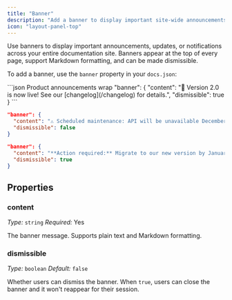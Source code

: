 ```yaml
---
title: "Banner"
description: "Add a banner to display important site-wide announcements and notifications"
icon: "layout-panel-top"
---
```


Use banners to display important announcements, updates, or notifications across your entire documentation site. Banners appear at the top of every page, support Markdown formatting, and can be made dismissible.

To add a banner, use the `banner` property in your `docs.json`:

<CodeGroup>
  ```json Product announcements wrap
  "banner": {
    "content": "🚀 Version 2.0 is now live! See our [changelog](/changelog) for details.",
    "dismissible": true 
  }
  ```

  ```json Maintenance notices wrap
  "banner": {
    "content": "⚠️ Scheduled maintenance: API will be unavailable December 15, 2-4 AM UTC",
    "dismissible": false
  }
  ```

  ```json Required actions wrap
  "banner": {
    "content": "**Action required:** Migrate to our new version by January 1. [Migration guide](/migration)",
    "dismissible": true
  }
  ```
</CodeGroup>

## Properties

### content

*Type:* `string` *Required:* Yes

The banner message. Supports plain text and Markdown formatting.

### dismissible

*Type:* `boolean` *Default:* `false`

Whether users can dismiss the banner. When `true`, users can close the banner and it won't reappear for their session.